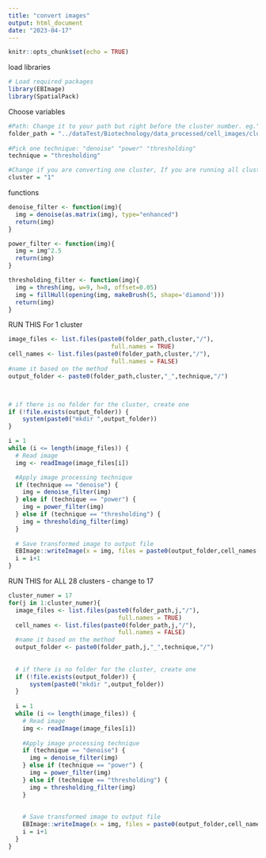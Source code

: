 ---
title: "convert images"
output: html_document
date: "2023-04-17"
---

```{r setup, include=FALSE}
knitr::opts_chunk$set(echo = TRUE)
```

load libraries
```{r}
# Load required packages
library(EBImage)
library(SpatialPack)
```

Choose variables
```{r}
#Path: Change it to your path but right before the cluster number. eg."../data/Biotechnology_small/data_processed/cell_images/cluster_"
folder_path = "../dataTest/Biotechnology/data_processed/cell_images/cluster_"
  
#Pick one technique: "denoise" "power" "thresholding"
technique = "thresholding"

#Change if you are converting one cluster, If you are running all clusters then ignore this variable 
cluster = "1"
```

functions
```{r}
denoise_filter <- function(img){
  img = denoise(as.matrix(img), type="enhanced") 
  return(img)
}

power_filter <- function(img){
  img = img^2.5
  return(img)
}

thresholding_filter <- function(img){
  img = thresh(img, w=9, h=8, offset=0.05)
  img = fillHull(opening(img, makeBrush(5, shape='diamond')))
  return(img)
}
```

RUN THIS For 1 cluster
```{r}
image_files <- list.files(paste0(folder_path,cluster,"/"),
                             full.names = TRUE)
cell_names <- list.files(paste0(folder_path,cluster,"/"),
                             full.names = FALSE)
#name it based on the method 
output_folder <- paste0(folder_path,cluster,"_",technique,"/")



# if there is no folder for the cluster, create one
if (!file.exists(output_folder)) {
    system(paste0("mkdir ",output_folder))
}

i = 1
while (i <= length(image_files)) {
  # Read image
  img <- readImage(image_files[i])

  #Apply image processing technique
  if (technique == "denoise") {
    img = denoise_filter(img)
  } else if (technique == "power") {
    img = power_filter(img)
  } else if (technique == "thresholding") {
    img = thresholding_filter(img)
  }
  
  # Save transformed image to output file
  EBImage::writeImage(x = img, files = paste0(output_folder,cell_names[i]))
  i = i+1
}
```

RUN THIS for ALL 28 clusters - change to 17
```{r}
cluster_numer = 17
for(j in 1:cluster_numer){
  image_files <- list.files(paste0(folder_path,j,"/"),
                               full.names = TRUE)
  cell_names <- list.files(paste0(folder_path,j,"/"),
                               full.names = FALSE)
  #name it based on the method 
  output_folder <- paste0(folder_path,j,"_",technique,"/")
  
  
  # if there is no folder for the cluster, create one
  if (!file.exists(output_folder)) {
      system(paste0("mkdir ",output_folder))
  }
  
  i = 1
  while (i <= length(image_files)) {
    # Read image
    img <- readImage(image_files[i])
    
    #Apply image processing technique
    if (technique == "denoise") {
      img = denoise_filter(img)
    } else if (technique == "power") {
      img = power_filter(img)
    } else if (technique == "thresholding") {
      img = thresholding_filter(img)
    }
   
    
    # Save transformed image to output file
    EBImage::writeImage(x = img, files = paste0(output_folder,cell_names[i]))
    i = i+1
  }
}


```


